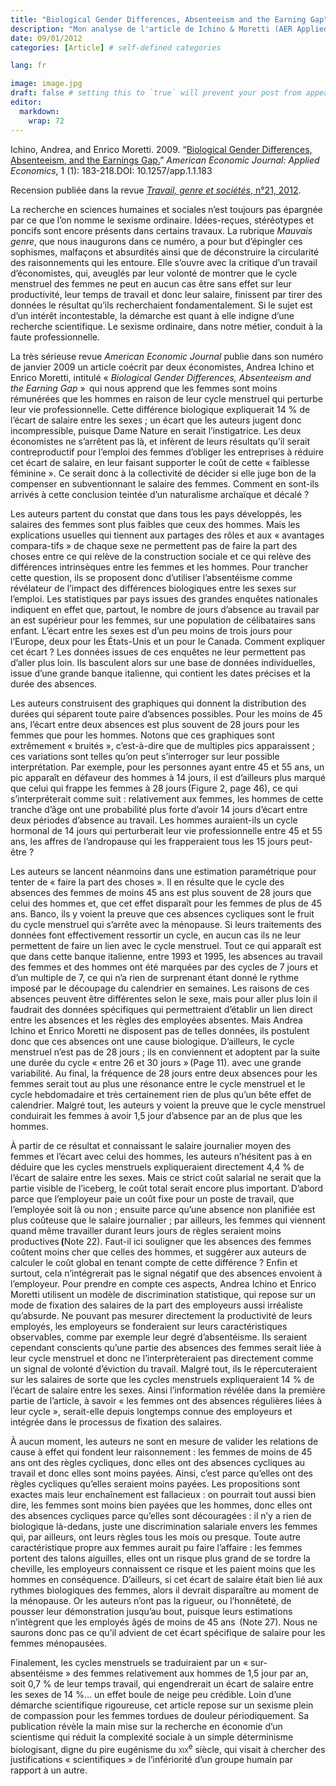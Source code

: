 ```yaml
---
title: "Biological Gender Differences, Absenteeism and the Earning Gap"
description: "Mon analyse de l'article de Ichino & Moretti (AER Applied, 2009)..."
date: 09/01/2012
categories: [Article] # self-defined categories

lang: fr

image: image.jpg
draft: false # setting this to `true` will prevent your post from appearing on your listing page until you're ready!
editor: 
  markdown: 
    wrap: 72
---
```


Ichino, Andrea, and Enrico Moretti. 2009. "[Biological Gender
Differences, Absenteeism, and the Earnings
Gap.](https://www.aeaweb.org/articles?id=10.1257/app.1.1.183)" *American
Economic Journal: Applied Economics*, 1 (1): 183-218.DOI:
10.1257/app.1.1.183

Recension publiée dans la revue [*Travail, genre et sociétés*, n°21,
2012](file:///G:/Mon%20Drive/Mes%20Documents/CV,%20RA%20et%20Bio/CV/CV/-%09http:/www.cairn.info/revue-travail-genre-et-societes-2009-1-page-189.htm).

La recherche en sciences humaines et sociales n'est toujours pas
épargnée par ce que l'on nomme le sexisme ordinaire. Idées-reçues,
stéréotypes et poncifs sont encore présents dans certains travaux. La
rubrique *Mauvais genre*, que nous inaugurons dans ce numéro, a pour but
d'épingler ces sophismes, malfaçons et absurdités ainsi que de
déconstruire la circularité des raisonnements qui les entoure. Elle
s'ouvre avec la critique d'un travail d'économistes, qui, aveuglés par
leur volonté de montrer que le cycle menstruel des femmes ne peut en
aucun cas être sans effet sur leur productivité, leur temps de travail
et donc leur salaire, finissent par tirer des données le résultat qu'ils
recherchaient fondamentalement. Si le sujet est d'un intérêt
incontestable, la démarche est quant à elle indigne d'une recherche
scientifique. Le sexisme ordinaire, dans notre métier, conduit à la
faute professionnelle.

La très sérieuse revue *American Economic Journal* publie dans son
numéro de janvier 2009 un article coécrit par deux économistes, Andrea
Ichino et Enrico Moretti, intitulé « *Biological Gender Differences,
Absenteeism and the Earning Gap* »  qui nous apprend que les femmes sont
moins rémunérées que les hommes en raison de leur cycle menstruel qui
perturbe leur vie professionnelle. Cette différence biologique
expliquerait 14 % de l'écart de salaire entre les sexes ; un écart que
les auteurs jugent donc incompressible, puisque Dame Nature en serait
l'instigatrice. Les deux économistes ne s'arrêtent pas là, et infèrent
de leurs résultats qu'il serait contreproductif pour l'emploi des femmes
d'obliger les entreprises à réduire cet écart de salaire, en leur
faisant supporter le coût de cette « faiblesse féminine ». Ce serait
donc à la collectivité de décider si elle juge bon de la compenser en
subventionnant le salaire des femmes. Comment en sont-ils arrivés à
cette conclusion teintée d'un naturalisme archaïque et décalé ?

Les auteurs partent du constat que dans tous les pays développés, les
salaires des femmes sont plus faibles que ceux des hommes. Mais les
explications usuelles qui tiennent aux partages des rôles et aux
« avantages compara-tifs » de chaque sexe ne permettent pas de faire la
part des choses entre ce qui relève de la construction sociale et ce qui
relève des différences intrinsèques entre les femmes et les hommes. Pour
trancher cette question, ils se proposent donc d'utiliser l'absentéisme
comme révélateur de l'impact des différences biologiques entre les sexes
sur l'emploi. Les statistiques par pays issues des grandes enquêtes
nationales indiquent en effet que, partout, le nombre de jours d'absence
au travail par an est supérieur pour les femmes, sur une population de
célibataires sans enfant. L'écart entre les sexes est d'un peu moins de
trois jours pour l'Europe, deux pour les États-Unis et un pour le
Canada. Comment expliquer cet écart ? Les données issues de ces enquêtes
ne leur permettent pas d'aller plus loin. Ils basculent alors sur une
base de données individuelles, issue d'une grande banque italienne, qui
contient les dates précises et la durée des absences.

Les auteurs construisent des graphiques qui donnent la distribution des
durées qui séparent toute paire d'absences possibles. Pour les moins de
45 ans, l'écart entre deux absences est plus souvent de 28 jours pour
les femmes que pour les hommes. Notons que ces graphiques sont
extrêmement « bruités », c'est-à-dire que de multiples pics
apparaissent ; ces variations sont telles qu'on peut s'interroger sur
leur possible interprétation. Par exemple, pour les personnes ayant
entre 45 et 55 ans, un pic apparaît en défaveur des hommes à 14 jours,
il est d'ailleurs plus marqué que celui qui frappe les femmes à 28
jours (Figure 2, page 46), ce qui s'interpréterait comme suit :
relativement aux femmes, les hommes de cette tranche d'âge ont une
probabilité plus forte d'avoir 14 jours d'écart entre deux périodes
d'absence au travail. Les hommes auraient-ils un cycle hormonal de
14 jours qui perturberait leur vie professionnelle entre 45 et 55 ans,
les affres de l'andropause qui les frapperaient tous les 15 jours
peut-être ?

Les auteurs se lancent néanmoins dans une estimation paramétrique pour
tenter de « faire la part des choses ». Il en résulte que le cycle des
absences des femmes de moins 45 ans est plus souvent de 28 jours que
celui des hommes et, que cet effet disparaît pour les femmes de plus de
45 ans. Banco, ils y voient la preuve que ces absences cycliques sont le
fruit du cycle menstruel qui s'arrête avec la ménopause. Si leurs
traitements des données font effectivement ressortir un cycle, en aucun
cas ils ne leur permettent de faire un lien avec le cycle menstruel.
Tout ce qui apparaît est que dans cette banque italienne, entre 1993
et 1995, les absences au travail des femmes et des hommes ont été
marquées par des cycles de 7 jours et d'un multiple de 7, ce qui n'a
rien de surprenant étant donné le rythme imposé par le découpage du
calendrier en semaines. Les raisons de ces absences peuvent être
différentes selon le sexe, mais pour aller plus loin il faudrait des
données spécifiques qui permettraient d'établir un lien direct entre les
absences et les règles des employées absentes. Mais Andrea Ichino et
Enrico Moretti ne disposent pas de telles données, ils postulent donc
que ces absences ont une cause biologique. D'ailleurs, le cycle
menstruel n'est pas de 28 jours ; ils en conviennent et adoptent par la
suite une durée du cycle « entre 26 et 30 jours » (Page 11). avec une
grande variabilité. Au final, la fréquence de 28 jours entre deux
absences pour les femmes serait tout au plus une résonance entre le
cycle menstruel et le cycle hebdomadaire et très certainement rien de
plus qu'un bête effet de calendrier. Malgré tout, les auteurs y voient
la preuve que le cycle menstruel conduirait les femmes à avoir 1,5 jour
d'absence par an de plus que les hommes.

À partir de ce résultat et connaissant le salaire journalier moyen des
femmes et l'écart avec celui des hommes, les auteurs n'hésitent pas à en
déduire que les cycles menstruels expliqueraient directement 4,4 % de
l'écart de salaire entre les sexes. Mais ce strict coût salarial ne
serait que la partie visible de l'iceberg, le coût total serait encore
plus important. D'abord parce que l'employeur paie un coût fixe pour un
poste de travail, que l'employée soit là ou non ; ensuite parce qu'une
absence non planifiée est plus coûteuse que le salaire journalier ; par
ailleurs, les femmes qui viennent quand même travailler durant leurs
jours de règles seraient moins productives **(**Note 22). Faut-il ici
souligner que les absences des femmes coûtent moins cher que celles des
hommes, et suggérer aux auteurs de calculer le coût global en tenant
compte de cette différence ? Enfin et surtout, cela n'intégrerait pas le
signal négatif que des absences envoient à l'employeur. Pour prendre en
compte ces aspects, Andrea Ichino et Enrico Moretti utilisent un modèle
de discrimination statistique, qui repose sur un mode de fixation des
salaires de la part des employeurs aussi irréaliste qu'absurde. Ne
pouvant pas mesurer directement la productivité de leurs employés, les
employeurs se fonderaient sur leurs caractéristiques observables, comme
par exemple leur degré d'absentéisme. Ils seraient cependant conscients
qu'une partie des absences des femmes serait liée à leur cycle menstruel
et donc ne l'interprèteraient pas directement comme un signal de volonté
d'éviction du travail. Malgré tout, ils le répercuteraient sur les
salaires de sorte que les cycles menstruels expliqueraient 14 % de
l'écart de salaire entre les sexes. Ainsi l'information révélée dans la
première partie de l'article, à savoir « les femmes ont des absences
régulières liées à leur cycle », serait-elle depuis longtemps connue des
employeurs et intégrée dans le processus de fixation des salaires.

À aucun moment, les auteurs ne sont en mesure de valider les relations
de cause à effet qui fondent leur raisonnement : les femmes de moins de
45 ans ont des règles cycliques, donc elles ont des absences cycliques
au travail et donc elles sont moins payées. Ainsi, c'est parce qu'elles
ont des règles cycliques qu'elles seraient moins payées. Les
propositions sont exactes mais leur enchaînement est fallacieux : on
pourrait tout aussi bien dire, les femmes sont moins bien payées que les
hommes, donc elles ont des absences cycliques parce qu'elles sont
découragées : il n'y a rien de biologique là-dedans, juste une
discrimination salariale envers les femmes qui, par ailleurs, ont leurs
règles tous les mois ou presque. Toute autre caractéristique propre aux
femmes aurait pu faire l'affaire : les femmes portent des talons
aiguilles, elles ont un risque plus grand de se tordre la cheville, les
employeurs connaissent ce risque et les paient moins que les hommes en
conséquence. D'ailleurs, si cet écart de salaire était bien lié aux
rythmes biologiques des femmes, alors il devrait disparaître au moment
de la ménopause. Or les auteurs n'ont pas la rigueur, ou l'honnêteté, de
pousser leur démonstration jusqu'au bout, puisque leurs estimations
n'intègrent que les employés âgés de moins de 45 ans  (Note 27). Nous ne
saurons donc pas ce qu'il advient de cet écart spécifique de salaire
pour les femmes ménopausées.

Finalement, les cycles menstruels se traduiraient par un
« sur-absentéisme » des femmes relativement aux hommes de 1,5 jour par
an, soit 0,7 % de leur temps travail, qui engendrerait un écart de
salaire entre les sexes de 14 %... un effet boule de neige peu crédible.
Loin d'une démarche scientifique rigoureuse, cet article repose sur un
sexisme plein de compassion pour les femmes tordues de douleur
périodiquement. Sa publication révèle la main mise sur la recherche en
économie d'un scientisme qui réduit la complexité sociale à un simple
déterminisme biologisant, digne du pire eugénisme du
[xix]{.smallcaps}^e^ siècle, qui visait à chercher des justifications
« scientifiques » de l'infériorité d'un groupe humain par rapport à un
autre.

